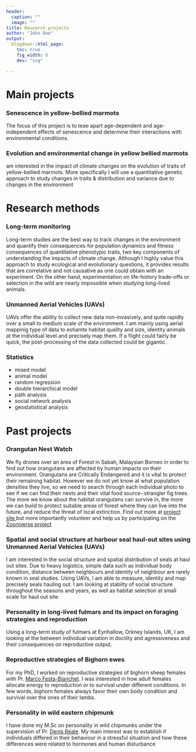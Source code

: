 ```yaml
---
header:
  caption: ""
  image: ""
title: Research projects
author: "John Doe"
output:
  blogdown::html_page:
    toc: true
    fig_width: 6
    dev: "svg"

---
```

# Main projects

### Senescence in yellow-bellied marmots
The focus of this project is to teae apart age-dependent and age-independent effects of senescence and determine their interactions with environmental conditions.

### Evolution and environmental change in yellow bellied marmots
 am interested in the impact of climate changes on the  evolution of traits of yellow-bellied marmots. More specifically I will use a quantitative genetic approach to study changes in traits & distribution and variance due to changes in the environment

# Research methods

### Long-term monitoring

Long-term studies are the best way to track changes in the environment and quantify their consequences for population dynamics and fitness consequences of quantitative phenotypic traits, two key components of understanding the impacts of climate change. Although I highly value this approach to study ecological and evolutionary questions, it provides results that are correlative and not causative as one could obtain with an experiment. On the other hand, experimentation on life-history trade-offs or selection in the wild are nearly impossible when studying long-lived animals.

### Unmanned Aerial Vehicles (UAVs)

UAVs offer the ability to collect new data non-invasively, and quite rapidly over a small to medium scale of the environment. I am mainly using aerial mappinig type of data to estiamte habitat quality and size, identity animals at the individual level and precisely map them. If a flight could fairly be quick, the post-processing of the data collected could be gigantic.

### Statistics

-	mixed model
-	animal model
-	random regression
-	double hierarchical model
-	path analysis
-	social network analysis
-	geostatistical analysis

# Past projects

### Orangutan Nest Watch
We fly drones over an area of Forest in Sabah, Malaysian Borneo in order to find out how orangutans are affected by human impacts on their environment. Orangutans are Critically Endangered and it is vital to protect their remaining habitat. However we do not yet know at what population densities they live, so we need to search through each individual photo to see if we can find their nests and their vital food source- strangler fig trees. The more we know about the habitat orangutans can survive in, the more we can build to protect suitable areas of forest where they can live into the future, and reduce the threat of local extinction. Find out more at <a href="https://www.journecology.com/orangutan-nest-survey"> project site </a> but more importantly volunteer and help us by participating on the <a href="https://www.zooniverse.org/projects/sol-dot-milne/orangutan-nest-watch">Zooniverse project</a></p>

### Spatial and social structure at harbour seal haul-out sites using Unmanned Aerial Vehicles (UAVs)
I am interested in the social structure and spatial distribution of seals at haul out sites. Due to heavy logistics, simple data such as individual body condition, distance between neighbours and identity of neighbour are rarely known in seal studies. Using UAVs, I am able to measure, identity and map precisely seals hauling out. I am looking at stabilty of social structure throughout the seasons and years, as well as habitat selection at small scale for haul out site.  

### Personality in long-lived fulmars and its impact on foraging strategies and reproduction
Using a long-term study of fulmars at Eynhallow, Orkney Islands, UK, I am looking at the between individual variation in docility and agressiveness and their consequences on reproductive output. 

### Reproductive strategies of Bighorn ewes
For my PhD, I worked on reproductive strategies of bighorn sheep females with Pr. <a href="http://pages.usherbrooke.ca/mfesta/marco.htm">Marco Festa-Bianchet</a>. I was interested in how adult females allocate energy to reproduction or to survival under different conditions.  In few words, bighorn females always favor their own body condition and survival over the ones of their lambs.

### Personality in wild eastern chipmunk
I have done my M.Sc on personality in wild chipmunks under the supervision of Pr. <a href="http://www.unites.uqam.ca/crcec/indexEnglish.htm">Denis Réale</a>. My main interest was to establish if individuals differed in their behaviour in a stressful situation and how these differences were related to hormones and human disturbance

